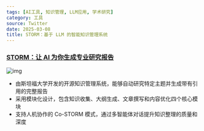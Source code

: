 ```yaml
---
tags: [AI工具, 知识管理, LLM应用, 学术研究]
category: 工具
source: Twitter
date: 2025-03-08
title: STORM：基于 LLM 的智能知识管理系统
---
```


### [STORM：让 AI 为你生成专业研究报告](https://github.com/stanford-oval/storm)

![img](https://img.mengpeng.tech/i/2025/03/08/67cc495bd3a2f.webp)


- 由斯坦福大学开发的开源知识管理系统，能够自动研究特定主题并生成带有引用的完整报告
- 采用模块化设计，包含知识收集、大纲生成、文章撰写和内容优化四个核心模块
- 支持人机协作的 Co-STORM 模式，通过多智能体对话提升知识整理的质量和深度 
